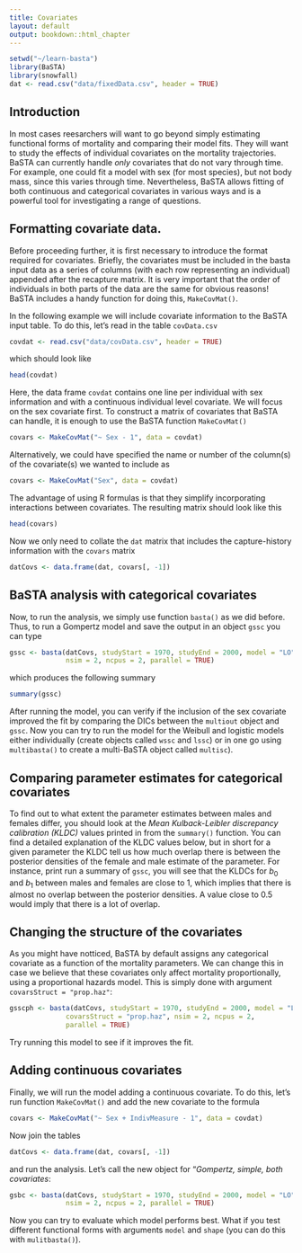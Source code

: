 ```yaml
---
title: Covariates
layout: default
output: bookdown::html_chapter
---
```

<!---
1. Use standard R Markdown.
2. Headings with "##" will be automatically turned into table of contents. Therefore, for longer tutorials please use this facility.
3. Check that R studio will knit into an HTML document.
4. You can contribute the .rmd file via GitHub (https://github.com/jonesor/learn-basta), **to the master branch ONLY**. To do that you must be a collaborator on the repository (contact me with your username), or you can fork the repository and send a pull request (https://help.github.com/articles/using-pull-requests/).
5. Alternatively you can email me the *rmd file and associated files (e.g. any figures/diagrams.)
6. I will then compile the site on my computer and push it to the gh-pages branch (which is where the website lives). You could also do this, but you will need to have Jekyll and pandoc installed.
-->

```r
setwd("~/learn-basta")
library(BaSTA)
library(snowfall)
dat <- read.csv("data/fixedData.csv", header = TRUE)

```

## Introduction {#intro}

In most cases reesarchers will want to go beyond simply estimating functional forms of mortality and comparing their model fits. They will want to study the effects of individual covariates on the mortality trajectories. BaSTA can currently handle *only* covariates that do not vary through time. For example, one could fit a model with sex (for most species), but not body mass, since this varies through time. Nevertheless, BaSTA allows fitting of both continuous and categorical covariates in various ways and is a powerful tool for investigating a range of questions.



## Formatting covariate data.

Before proceeding further, it is first necessary to introduce the format required for covariates. Briefly, the covariates must be included in the basta input data as a series of columns (with each row representing an individual) appended after the recapture matrix. It is very important that the order of individuals in both parts of the data are the same for obvious reasons! BaSTA includes a handy function for doing this, `MakeCovMat()`.

In the following example  we will include covariate information to the BaSTA input table. To do this, let's read in the table `covData.csv`

```r
covdat <- read.csv("data/covData.csv", header = TRUE)
```

which should look like 

```r
head(covdat)
```

Here, the data frame `covdat` contains one line per individual with sex information and with a continuous individual level covariate. We will focus on the sex covariate first. To construct a matrix of covariates that BaSTA can handle, it is enough to use the BaSTA function `MakeCovMat()`

```r
covars <- MakeCovMat("~ Sex - 1", data = covdat)
```

Alternatively, we could have specified the name or number of the column(s) of the covariate(s) we wanted to include as 

```r
covars <- MakeCovMat("Sex", data = covdat)
```

The advantage of using R formulas is that they simplify incorporating interactions between covariates. The resulting matrix should look like this

```r
head(covars)
```

Now we only need to collate the `dat` matrix that includes the capture-history information with the `covars` matrix

```r
datCovs <- data.frame(dat, covars[, -1])
```

## BaSTA analysis with categorical covariates {#catagorical}

Now, to run the analysis, we simply use function `basta()` as we did before. Thus, to run a Gompertz model and save the output in an object `gssc` you can type

```r
gssc <- basta(datCovs, studyStart = 1970, studyEnd = 2000, model = "LO",
              nsim = 2, ncpus = 2, parallel = TRUE)
```

which produces the following summary

```r
summary(gssc)
```

After running the model, you can verify if the inclusion of the sex covariate improved the fit by comparing the DICs between the `multiout` object and `gssc`. Now you can try to run the model for the Weibull and logistic models either individually (create objects called `wssc` and `lssc`) or in one go using `multibasta()` to create a multi-BaSTA object called `multisc`).

## Comparing parameter estimates for categorical covariates {#compare-parameter-estimates}

To find out to what extent the parameter estimates between males and females differ, you should look at the *Mean Kulback-Leibler discrepancy calibration (KLDC)* values printed in from the `summary()` function. You can find a detailed explanation of the KLDC values below, but in short for a given parameter the KLDC tell us how much overlap there is between the posterior densities of the female and male estimate of the parameter. For instance, print run a summary of `gssc`, you will see that the KLDCs for $b_0$ and $b_1$ between males and females are close to 1, which implies that there is almost no overlap between the posterior densities. A value close to 0.5 would imply that there is a lot of overlap. 

<!--- Commented out until I figure out how to render the maths.
## Details: Comparing parameter densities: Kullback-Leibler discrepancies {#kullback-leibler}

Within BaSTA, the Kullback-Leibler discrepancies (KLD; Kullback and Liebler 1951, McCulloch 1989) provide the user with a measure of how differently (or similarly) each categorical covariate affects survival.  For instance, we may wish to evaluate the differences in survival between males and females with a simple Gompertz model. To illustrate the calculation of KLD, lets take $b_0$, for which the resulting `sub-parameters' would be $\alpha_{f}$ and $\alpha_{m}$ such that, for an individual $i$, we have $b_0 = \alpha_f I_i + \alpha_m (1 - I_i)$, where $I_i$ is an indicator function that assigns 1 if the individual is a female and 0 otherwise. For each of these parameters, BaSTA produces a posterior density, say $P_f = p(\alpha_{f} | \dots)$ and $P_m = p(\alpha_{m} | \dots)$, respectively. The KLD between these densities is calculated as

$K(P_f, P_m) = \int_{0}^{\infty} P_f \log\left(\frac{P_f}{P_m}\right) d\alpha$. 

The result can be interpreted as how far off we would be if we tried to predict $\alpha_m$ from the posterior density of $\alpha_f$. If both densities are identical, then $K(P_f, P_m) = 0$, which suggests that there is no distinction between males and females for $b_0$. As the KLD values increase the discrepancy becomes larger. As you can inferred from the equation above, the relationship is asymmetric, namely $K(P_f, P_m) \neq K(P_m, P_f)$. 

To make KLD easier to interpret, McCulloch (1989) proposed a simple calibration of the KLD values that reduces the asymmetry. This is as follows: Let $k = K(P_f, P_m)$ and $q(k)$ be a calibration function such that 

$k & = & K(P_f,P_m) &=&  K\left\{B\left(\frac{1}{2}\right), B[q(k)]\right\}$,

where $B(\frac{1}{2})$ is a Bernouilli distribution for an event with probability $1/2$ (i.e. same probability of success and failure). This calibration is then calculated as

$q(k) = \frac{1 + (1 - e^{-2k})^{\frac{1}{2}}}{2}$ .

Thus, $q(k)$ ranges from 0.5 to 1, where a value of 0.5 means that the posterior densities are identical, and 1 that there is no overlap between them.

-->



## Changing the structure of the covariates {#covariate-structure}

As you might have notticed, BaSTA by default assigns any categorical covariate as a function of the mortality parameters. We can change this in case we believe that these covariates only affect mortality proportionally, using a proportional hazards model. This is simply done with argument `covarsStruct = "prop.haz"`:

```r
gsscph <- basta(datCovs, studyStart = 1970, studyEnd = 2000, model = "LO",
              covarsStruct = "prop.haz", nsim = 2, ncpus = 2, 
              parallel = TRUE)
```

Try running this model to see if it improves the fit.

## Adding continuous covariates {#continuous-covariates}

Finally, we will run the model adding a continuous covariate. To do this, let's run function `MakeCovMat()` and add the new covariate to the formula

```r
covars <- MakeCovMat("~ Sex + IndivMeasure - 1", data = covdat)
```

Now join the tables

```r
datCovs <- data.frame(dat, covars[, -1])
```

and run the analysis. Let's call the new object \mverb{gsbc} for "*Gompertz, simple, both covariates*:

```r
gsbc <- basta(datCovs, studyStart = 1970, studyEnd = 2000, model = "LO",
              nsim = 2, ncpus = 2, parallel = TRUE)
```

Now you can try to evaluate which model performs best. What if you test different functional forms with arguments `model` and `shape` (you can do this with `mulitbasta()`).




